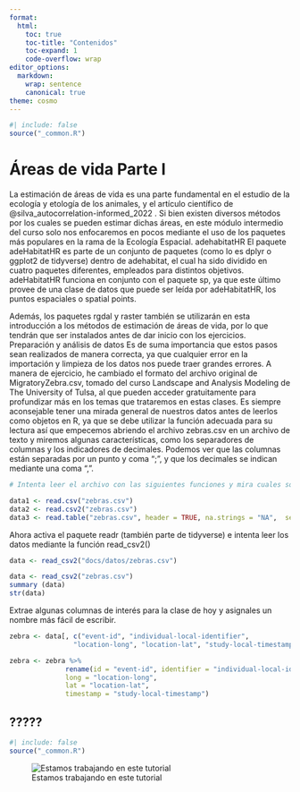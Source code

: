```yaml
---
format:
  html:
    toc: true
    toc-title: "Contenidos"
    toc-expand: 1
    code-overflow: wrap
editor_options:
  markdown:
    wrap: sentence
    canonical: true
theme: cosmo
---
```

```r
#| include: false
source("_common.R")
```

# Áreas de vida Parte I {#sec-areas-vida-1}

La estimación de áreas de vida es una parte fundamental en el estudio de la ecología y etología de los animales, y el artículo científico de @silva_autocorrelation-informed_2022  . Si bien existen diversos métodos por los cuales se pueden estimar dichas áreas, en este módulo intermedio del curso solo nos enfocaremos en pocos mediante el uso de los paquetes más populares en la rama de la Ecología Espacial.
adehabitatHR
El paquete adeHabitatHR es parte de un conjunto de paquetes (como lo es dplyr o ggplot2 de tidyverse) dentro de adehabitat, el cual ha sido dividido en cuatro paquetes diferentes, empleados para distintos objetivos.  adeHabitatHR funciona en conjunto con el paquete sp, ya que este último provee de una clase de datos que puede ser leída por adeHabitatHR, los puntos espaciales o spatial points.

Además, los paquetes rgdal y raster también se utilizarán en esta introducción a los métodos de estimación de áreas de vida, por lo que tendrán que ser instalados antes de dar inicio con los ejercicios.
Preparación y análisis de datos
Es de suma importancia que estos pasos sean realizados de manera correcta, ya que cualquier error en la importación y limpieza de los datos nos puede traer grandes errores.
A manera de ejercicio, he cambiado el formato del archivo original de MigratoryZebra.csv, tomado del curso Landscape and Analysis Modeling de The University of Tulsa, al que pueden acceder gratuitamente para profundizar más en los temas que trataremos en estas clases.
Es siempre aconsejable tener una mirada general de nuestros datos antes de leerlos como objetos en R, ya que se debe utilizar la función adecuada para su lectura así que empecemos abriendo el archivo zebras.csv en un archivo de texto y miremos algunas características, como los separadores de columnas y los indicadores de decimales.
Podemos ver que las columnas están separadas por un punto y coma “;”, y que los decimales se indican mediante una coma “,”.

```r
# Intenta leer el archivo con las siguientes funciones y mira cuales son las características de estos objetos mediante summary() y str()

data1 <- read.csv("zebras.csv")
data2 <- read.csv2("zebras.csv")
data3 <- read.table("zebras.csv", header = TRUE, na.strings = "NA",  sep=";")
```

Ahora activa el paquete readr (también parte de tidyverse) e intenta leer los datos mediante la función read_csv2()

```r
data <- read_csv2("docs/datos/zebras.csv")
```
```r
data <- read_csv2("zebras.csv")
summary (data)
str(data)
```

Extrae algunas columnas de interés para la clase de hoy y asignales un nombre más fácil de escribir.

```r
zebra <- data[, c("event-id", "individual-local-identifier",
                "location-long", "location-lat", "study-local-timestamp")]

zebra <- zebra %>%
              rename(id = "event-id", identifier = "individual-local-identifier",
              long = "location-long",
              lat = "location-lat",
              timestamp = "study-local-timestamp")
```

## ?????

```r
#| include: false
source("_common.R")
```
![Estamos trabajando en este tutorial](docs/Figures/under_constrution_bear1.jpeg "Title: An elephant")
